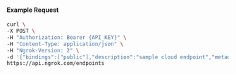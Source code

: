 
#### Example Request

```bash
curl \
-X POST \
-H "Authorization: Bearer {API_KEY}" \
-H "Content-Type: application/json" \
-H "Ngrok-Version: 2" \
-d '{"bindings":["public"],"description":"sample cloud endpoint","metadata":"{\"environment\": \"staging\"}","traffic_policy":"{\"on_http_request\":[{\"actions\":[{\"type\":\"deny\",\"config\":{\"status_code\":404}}]}]}","type":"cloud","url":"https://endpoint-example2.com:443"}' \
https://api.ngrok.com/endpoints
```

